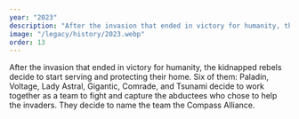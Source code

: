 ```yaml
---
year: "2023"
description: "After the invasion that ended in victory for humanity, the kidnapped rebels decide to start serving and protecting their home. Six of them: Paladin, Voltage, Lady Astral, Gigantic, Comrade, and Tsunami decide to work together as a team to fight and capture the abductees who chose to help the invaders. They decide to name the team the Compass Alliance."
image: "/legacy/history/2023.webp"
order: 13
---
```


After the invasion that ended in victory for humanity, the kidnapped rebels decide to start serving and protecting their home. Six of them: Paladin, Voltage, Lady Astral, Gigantic, Comrade, and Tsunami decide to work together as a team to fight and capture the abductees who chose to help the invaders. They decide to name the team the Compass Alliance.
